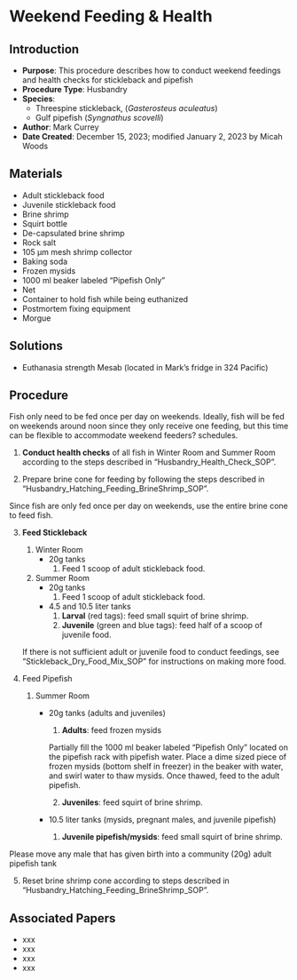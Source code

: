 # Weekend Feeding & Health {#sec-Husb-weekend_feeding}

## Introduction

-   **Purpose**: This procedure describes how to conduct weekend feedings and health checks for stickleback and pipefish
-   **Procedure Type**: Husbandry
-   **Species**:
    -   Threespine stickleback, (*Gasterosteus aculeatus*)
    -   Gulf pipefish (*Syngnathus scovelli*)
-   **Author**: Mark Currey
-   **Date Created**: December 15, 2023; modified January 2, 2023 by Micah Woods

## Materials

-   Adult stickleback food
-   Juvenile stickleback food
-   Brine shrimp
-   Squirt bottle
-   De-capsulated brine shrimp
-   Rock salt
-   105 μm mesh shrimp collector
-   Baking soda
-   Frozen mysids
-   1000 ml beaker labeled "Pipefish Only"
-   Net
-   Container to hold fish while being euthanized
-   Postmortem fixing equipment
-   Morgue

## Solutions

-   Euthanasia strength Mesab (located in Mark's fridge in 324 Pacific)

## Procedure

::: {.callout-warning title="NOTES"}
Fish only need to be fed once per day on weekends. Ideally, fish will be fed on weekends around noon since they only receive one feeding, but this time can be flexible to accommodate weekend feeders? schedules.
:::

1.  **Conduct health checks** of all fish in Winter Room and Summer Room according to the steps described in "Husbandry_Health_Check_SOP".

2.  Prepare brine cone for feeding by following the steps described in "Husbandry_Hatching_Feeding_BrineShrimp_SOP".

::: {.callout-warning title="NOTES"}
Since fish are only fed once per day on weekends, use the entire brine cone to feed fish.
:::

3.  **Feed Stickleback**

    1.  Winter Room
        -   20g tanks
            1.  Feed 1 scoop of adult stickleback food.
    2.  Summer Room
        -   20g tanks
            1.  Feed 1 scoop of adult stickleback food.
        -   4.5 and 10.5 liter tanks
            1.  **Larval** (red tags): feed small squirt of brine shrimp.
            2.  **Juvenile** (green and blue tags): feed half of a scoop of juvenile food.

    ::: {.callout-warning title="NOTES"}
    If there is not sufficient adult or juvenile food to conduct feedings, see "Stickleback_Dry_Food_Mix_SOP" for instructions on making more food.
    :::

4.  Feed Pipefish

    1.  Summer Room

        -   20g tanks (adults and juveniles)

            1.  **Adults**: feed frozen mysids

            ::: {.callout-warning title="NOTE FOR PREPARING AND FEEDING FROZEN MYSIDS"}
            Partially fill the 1000 ml beaker labeled "Pipefish Only" located on the pipefish rack with pipefish water. Place a dime sized piece of frozen mysids (bottom shelf in freezer) in the beaker with water, and swirl water to thaw mysids. Once thawed, feed to the adult pipefish.
            :::

            2.  **Juveniles**: feed squirt of brine shrimp.

        -   10.5 liter tanks (mysids, pregnant males, and juvenile pipefish)

            1.  **Juvenile pipefish/mysids**: feed small squirt of brine shrimp.

::: {.callout-warning title="NOTES"}
Please move any male that has given birth into a community (20g) adult pipefish tank
:::

5.  Reset brine shrimp cone according to steps described in "Husbandry_Hatching_Feeding_BrineShrimp_SOP".

## Associated Papers

-   xxx
-   xxx
-   xxx
-   xxx
